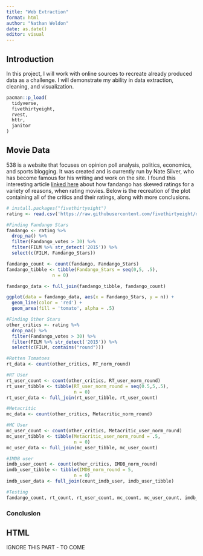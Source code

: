 ```yaml
---
title: "Web Extraction"
format: html
author: "Nathan Weldon"
date: as.date()
editor: visual
---
```


## Introduction

In this project, I will work with online sources to recreate already produced data as a challenge. I will demonstrate my ability in data extraction, cleaning, and visualization.

```r
pacman::p_load(
  tidyverse,
  fivethirtyeight,
  rvest,
  httr,
  janitor
)

```

## Movie Data

538 is a website that focuses on opinion poll analysis, politics, economics, and sports blogging. It was created and is currently run by Nate Silver, who has become famous for his writing and work on the site. I found this interesting article [linked here](https://fivethirtyeight.com/features/fandango-movies-ratings/) about how fandango has skewed ratings for a variety of reasons, when rating movies. Below is the recreation of the plot containing all of the critics and their ratings, along with more conclusions.

```r
# install.packages("fivethirtyeight")
rating <- read.csv('https://raw.githubusercontent.com/fivethirtyeight/data/master/fandango/fandango_score_comparison.csv') 

```

```r
#Finding Fandango Stars
fandango <- rating %>%
  drop_na() %>% 
  filter(Fandango_votes > 30) %>% 
  filter(FILM %>% str_detect('2015')) %>% 
  select(c(FILM, Fandango_Stars)) 

fandango_count <- count(fandango, Fandango_Stars)
fandango_tibble <- tibble(Fandango_Stars = seq(0,5, .5),
                 n = 0)

fandango_data <- full_join(fandango_tibble, fandango_count)

ggplot(data = fandango_data, aes(x = Fandango_Stars, y = n)) +
  geom_line(color = 'red') +
  geom_area(fill = 'tomato', alpha = .5)

```

```r

#Finding Other Stars
other_critics <- rating %>% 
  drop_na() %>% 
  filter(Fandango_votes > 30) %>% 
  filter(FILM %>% str_detect('2015')) %>% 
  select(c(FILM, contains("round")))

#Rotten Tomatoes
rt_data <- count(other_critics, RT_norm_round)

#RT User
rt_user_count <- count(other_critics, RT_user_norm_round)
rt_user_tibble <- tibble(RT_user_norm_round = seq(0.5,5,.5),
                         n = 0)
rt_user_data <- full_join(rt_user_tibble, rt_user_count)

#Metacritic
mc_data <- count(other_critics, Metacritic_norm_round)

#MC User
mc_user_count <- count(other_critics, Metacritic_user_norm_round)
mc_user_tibble <- tibble(Metacritic_user_norm_round = .5,
                         n = 0)
mc_user_data <- full_join(mc_user_tibble, mc_user_count)

#IMDB user
imdb_user_count <- count(other_critics, IMDB_norm_round)
imdb_user_tibble <- tibble(IMDB_norm_round = 5,
                         n = 0)
imdb_user_data <- full_join(count_imdb_user, imdb_user_tibble) 


```

```r
#Testing
fandango_count, rt_count, rt_user_count, mc_count, mc_user_count, imdb_user_count

```

### Conclusion

## HTML

IGNORE THIS PART - TO COME

```r

```
